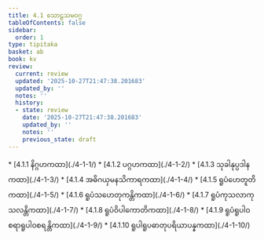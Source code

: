 ```yaml
---
title: 4.1 သောဠသမဝဂ္ဂ
tableOfContents: false
sidebar:
  order: 1
type: tipitaka
basket: ab
book: kv
review:
  current: review
  updated: '2025-10-27T21:47:38.201683'
  updated_by: ''
  notes: ''
  history:
  - state: review
    date: '2025-10-27T21:47:38.201683'
    updated_by: ''
    notes: ''
    previous_state: draft
---
```



<ReviewStatus review={frontmatter.review} showDetails={true} />

<HypothesisAnnotation frontmatter={frontmatter} />

<DynamicBreadcrumb />



<TableOfContents book="kv" section="4.1">
* [4.1.1 နိဂ္ဂဟကထာ](./4-1-1/)
* [4.1.2 ပဂ္ဂဟကထာ](./4-1-2/)
* [4.1.3 သုခါနုပ္ပဒါနကထာ](./4-1-3/)
* [4.1.4 အဓိဂယှမနသိကာရကထာ](./4-1-4/)
* [4.1.5 ရူပံဟေတူတိကထာ](./4-1-5/)
* [4.1.6 ရူပံသဟေတုကန္တိကထာ](./4-1-6/)
* [4.1.7 ရူပံကုသလာကုသလန္တိကထာ](./4-1-7/)
* [4.1.8 ရူပံဝိပါကောတိကထာ](./4-1-8/)
* [4.1.9 ရူပံရူပါဝစရာရူပါဝစရန္တိကထာ](./4-1-9/)
* [4.1.10 ရူပါရူပဓာတုပရိယာပန္နကထာ](./4-1-10/)
</TableOfContents>